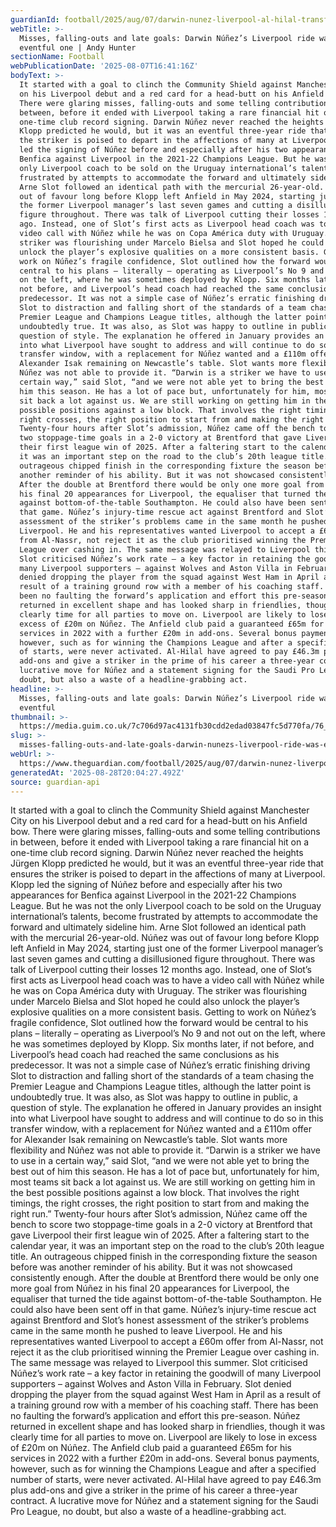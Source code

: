 ```yaml
---
guardianId: football/2025/aug/07/darwin-nunez-liverpool-al-hilal-transfer-analysis
webTitle: >-
  Misses, falling-outs and late goals: Darwin Núñez’s Liverpool ride was
  eventful one | Andy Hunter
sectionName: Football
webPublicationDate: '2025-08-07T16:41:16Z'
bodyText: >-
  It started with a goal to clinch the Community Shield against Manchester City
  on his Liverpool debut and a red card for a head-butt on his Anfield bow.
  There were glaring misses, falling-outs and some telling contributions in
  between, before it ended with Liverpool taking a rare financial hit on a
  one-time club record signing. Darwin Núñez never reached the heights Jürgen
  Klopp predicted he would, but it was an eventful three-year ride that ensures
  the striker is poised to depart in the affections of many at Liverpool. Klopp
  led the signing of Núñez before and especially after his two appearances for
  Benfica against Liverpool in the 2021-22 Champions League. But he was not the
  only Liverpool coach to be sold on the Uruguay international’s talents, become
  frustrated by attempts to accommodate the forward and ultimately sideline him.
  Arne Slot followed an identical path with the mercurial 26-year-old. Núñez was
  out of favour long before Klopp left Anfield in May 2024, starting just one of
  the former Liverpool manager’s last seven games and cutting a disillusioned
  figure throughout. There was talk of Liverpool cutting their losses 12 months
  ago. Instead, one of Slot’s first acts as Liverpool head coach was to have a
  video call with Núñez while he was on Copa América duty with Uruguay. The
  striker was flourishing under Marcelo Bielsa and Slot hoped he could also
  unlock the player’s explosive qualities on a more consistent basis. Getting to
  work on Núñez’s fragile confidence, Slot outlined how the forward would be
  central to his plans – literally – operating as Liverpool’s No 9 and not out
  on the left, where he was sometimes deployed by Klopp. Six months later, if
  not before, and Liverpool’s head coach had reached the same conclusions as his
  predecessor. It was not a simple case of Núñez’s erratic finishing driving
  Slot to distraction and falling short of the standards of a team chasing the
  Premier League and Champions League titles, although the latter point is
  undoubtedly true. It was also, as Slot was happy to outline in public, a
  question of style. The explanation he offered in January provides an insight
  into what Liverpool have sought to address and will continue to do so in this
  transfer window, with a replacement for Núñez wanted and a £110m offer for
  Alexander Isak remaining on Newcastle’s table. Slot wants more flexibility and
  Núñez was not able to provide it. “Darwin is a striker we have to use in a
  certain way,” said Slot, “and we were not able yet to bring the best out of
  him this season. He has a lot of pace but, unfortunately for him, most teams
  sit back a lot against us. We are still working on getting him in the best
  possible positions against a low block. That involves the right timings, the
  right crosses, the right position to start from and making the right run.”
  Twenty-four hours after Slot’s admission, Núñez came off the bench to score
  two stoppage-time goals in a 2-0 victory at Brentford that gave Liverpool
  their first league win of 2025. After a faltering start to the calendar year,
  it was an important step on the road to the club’s 20th league title. An
  outrageous chipped finish in the corresponding fixture the season before was
  another reminder of his ability. But it was not showcased consistently enough.
  After the double at Brentford there would be only one more goal from Núñez in
  his final 20 appearances for Liverpool, the equaliser that turned the tide
  against bottom-of-the-table Southampton. He could also have been sent off in
  that game. Núñez’s injury-time rescue act against Brentford and Slot’s honest
  assessment of the striker’s problems came in the same month he pushed to leave
  Liverpool. He and his representatives wanted Liverpool to accept a £60m offer
  from Al-Nassr, not reject it as the club prioritised winning the Premier
  League over cashing in. The same message was relayed to Liverpool this summer.
  Slot criticised Núñez’s work rate – a key factor in retaining the goodwill of
  many Liverpool supporters – against Wolves and Aston Villa in February. Slot
  denied dropping the player from the squad against West Ham in April as a
  result of a training ground row with a member of his coaching staff. There has
  been no faulting the forward’s application and effort this pre-season. Núñez
  returned in excellent shape and has looked sharp in friendlies, though it was
  clearly time for all parties to move on. Liverpool are likely to lose in
  excess of £20m on Núñez. The Anfield club paid a guaranteed £65m for his
  services in 2022 with a further £20m in add-ons. Several bonus payments,
  however, such as for winning the Champions League and after a specified number
  of starts, were never activated. Al-Hilal have agreed to pay £46.3m plus
  add-ons and give a striker in the prime of his career a three-year contract. A
  lucrative move for Núñez and a statement signing for the Saudi Pro League, no
  doubt, but also a waste of a headline-grabbing act.
headline: >-
  Misses, falling-outs and late goals: Darwin Núñez’s Liverpool ride was
  eventful
thumbnail: >-
  https://media.guim.co.uk/7c706d97ac4131fb30cdd2edad03847fc5d770fa/76_31_1301_1041/500.jpg
slug: >-
  misses-falling-outs-and-late-goals-darwin-nunezs-liverpool-ride-was-eventful-one-or-andy-hunter
webUrl: >-
  https://www.theguardian.com/football/2025/aug/07/darwin-nunez-liverpool-al-hilal-transfer-analysis
generatedAt: '2025-08-28T20:04:27.492Z'
source: guardian-api
---
```

It started with a goal to clinch the Community Shield against Manchester City on his Liverpool debut and a red card for a head-butt on his Anfield bow. There were glaring misses, falling-outs and some telling contributions in between, before it ended with Liverpool taking a rare financial hit on a one-time club record signing. Darwin Núñez never reached the heights Jürgen Klopp predicted he would, but it was an eventful three-year ride that ensures the striker is poised to depart in the affections of many at Liverpool. Klopp led the signing of Núñez before and especially after his two appearances for Benfica against Liverpool in the 2021-22 Champions League. But he was not the only Liverpool coach to be sold on the Uruguay international’s talents, become frustrated by attempts to accommodate the forward and ultimately sideline him. Arne Slot followed an identical path with the mercurial 26-year-old. Núñez was out of favour long before Klopp left Anfield in May 2024, starting just one of the former Liverpool manager’s last seven games and cutting a disillusioned figure throughout. There was talk of Liverpool cutting their losses 12 months ago. Instead, one of Slot’s first acts as Liverpool head coach was to have a video call with Núñez while he was on Copa América duty with Uruguay. The striker was flourishing under Marcelo Bielsa and Slot hoped he could also unlock the player’s explosive qualities on a more consistent basis. Getting to work on Núñez’s fragile confidence, Slot outlined how the forward would be central to his plans – literally – operating as Liverpool’s No 9 and not out on the left, where he was sometimes deployed by Klopp. Six months later, if not before, and Liverpool’s head coach had reached the same conclusions as his predecessor. It was not a simple case of Núñez’s erratic finishing driving Slot to distraction and falling short of the standards of a team chasing the Premier League and Champions League titles, although the latter point is undoubtedly true. It was also, as Slot was happy to outline in public, a question of style. The explanation he offered in January provides an insight into what Liverpool have sought to address and will continue to do so in this transfer window, with a replacement for Núñez wanted and a £110m offer for Alexander Isak remaining on Newcastle’s table. Slot wants more flexibility and Núñez was not able to provide it. “Darwin is a striker we have to use in a certain way,” said Slot, “and we were not able yet to bring the best out of him this season. He has a lot of pace but, unfortunately for him, most teams sit back a lot against us. We are still working on getting him in the best possible positions against a low block. That involves the right timings, the right crosses, the right position to start from and making the right run.” Twenty-four hours after Slot’s admission, Núñez came off the bench to score two stoppage-time goals in a 2-0 victory at Brentford that gave Liverpool their first league win of 2025. After a faltering start to the calendar year, it was an important step on the road to the club’s 20th league title. An outrageous chipped finish in the corresponding fixture the season before was another reminder of his ability. But it was not showcased consistently enough. After the double at Brentford there would be only one more goal from Núñez in his final 20 appearances for Liverpool, the equaliser that turned the tide against bottom-of-the-table Southampton. He could also have been sent off in that game. Núñez’s injury-time rescue act against Brentford and Slot’s honest assessment of the striker’s problems came in the same month he pushed to leave Liverpool. He and his representatives wanted Liverpool to accept a £60m offer from Al-Nassr, not reject it as the club prioritised winning the Premier League over cashing in. The same message was relayed to Liverpool this summer. Slot criticised Núñez’s work rate – a key factor in retaining the goodwill of many Liverpool supporters – against Wolves and Aston Villa in February. Slot denied dropping the player from the squad against West Ham in April as a result of a training ground row with a member of his coaching staff. There has been no faulting the forward’s application and effort this pre-season. Núñez returned in excellent shape and has looked sharp in friendlies, though it was clearly time for all parties to move on. Liverpool are likely to lose in excess of £20m on Núñez. The Anfield club paid a guaranteed £65m for his services in 2022 with a further £20m in add-ons. Several bonus payments, however, such as for winning the Champions League and after a specified number of starts, were never activated. Al-Hilal have agreed to pay £46.3m plus add-ons and give a striker in the prime of his career a three-year contract. A lucrative move for Núñez and a statement signing for the Saudi Pro League, no doubt, but also a waste of a headline-grabbing act.
